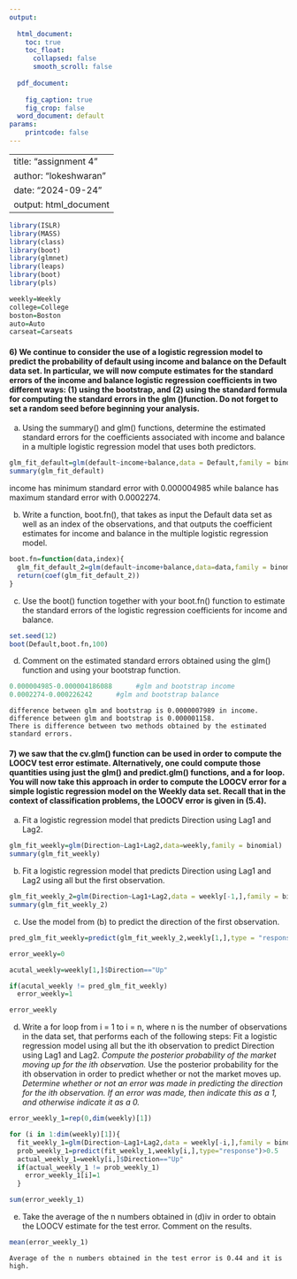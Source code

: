 ---
output:
  
  html_document:
    toc: true
    toc_float:
      collapsed: false
      smooth_scroll: false
        
  pdf_document:
    
    fig_caption: true
    fig_crop: false
  word_document: default
params:
    printcode: false
---
---
title: "assignment 4"
author: "lokeshwaran"
date: "2024-09-24"
output: html_document
---


```{r}
library(ISLR)
library(MASS)
library(class)
library(boot)
library(glmnet)
library(leaps)
library(boot)
library(pls)
```


```{r}
weekly=Weekly
college=College
boston=Boston
auto=Auto
carseat=Carseats
```

#### 6) We continue to consider the use of a logistic regression model to predict the probability of default using income and balance on the Default data set. In particular, we will now compute estimates for the standard errors of the income and balance logistic regression coefficients in two different ways: (1) using the bootstrap, and (2) using the standard formula for computing the standard errors in the glm ()function. Do not forget to set a random seed before beginning your analysis.

a) Using the summary() and glm() functions, determine the estimated standard errors for the coefficients associated with income and balance in a multiple logistic regression model that uses both predictors.

```{r}
glm_fit_default=glm(default~income+balance,data = Default,family = binomial)
summary(glm_fit_default)
```

 income has minimum standard error with 0.000004985 while balance has maximum standard error with 0.0002274.
 
 
b) Write a function, boot.fn(), that takes as input the Default data set as well as an index of the observations, and that outputs the coefficient estimates for income and balance in the multiple logistic regression model.


```{r}
boot.fn=function(data,index){
  glm_fit_default_2=glm(default~income+balance,data=data,family = binomial,subset = index)
  return(coef(glm_fit_default_2))
}
```

c) Use the boot() function together with your boot.fn() function to estimate the standard errors of the logistic regression coefficients for income and balance.

```{r}
set.seed(12)
boot(Default,boot.fn,100)
```

d) Comment on the estimated standard errors obtained using the glm() function and using your bootstrap function.

```{r}
0.000004985-0.000004186088      #glm and bootstrap income
0.0002274-0.000226242      #glm and bootstrap balance
```

    difference between glm and bootstrap is 0.0000007989 in income.
    difference between glm and bootstrap is 0.000001158.
    There is difference between two methods obtained by the estimated standard errors.
    
#### 7) we saw that the cv.glm() function can be used in order to compute the LOOCV test error estimate. Alternatively, one could compute those quantities using just the glm() and predict.glm() functions, and a for loop. You will now take this approach in order to compute the LOOCV error for a simple logistic regression model on the Weekly data set. Recall that in the context of classification problems, the LOOCV error is given in (5.4).

a) Fit a logistic regression model that predicts Direction using Lag1 and Lag2.

```{r}
glm_fit_weekly=glm(Direction~Lag1+Lag2,data=weekly,family = binomial)
summary(glm_fit_weekly)
```
b) Fit a logistic regression model that predicts Direction using Lag1 and Lag2 using all but the first observation.

```{r}
glm_fit_weekly_2=glm(Direction~Lag1+Lag2,data = weekly[-1,],family = binomial)
summary(glm_fit_weekly_2)
```

c) Use the model from (b) to predict the direction of the first observation.

```{r}
pred_glm_fit_weekly=predict(glm_fit_weekly_2,weekly[1,],type = "response")>0.5
```

```{r}
error_weekly=0
```

```{r}
acutal_weekly=weekly[1,]$Direction=="Up"
```

```{r}
if(acutal_weekly != pred_glm_fit_weekly)
  error_weekly=1

error_weekly
```

d) Write a for loop from i = 1 to i = n, where n is the number of observations in the data set, that performs each of the following steps:
   Fit a logistic regression model using all but the ith observation to predict Direction using Lag1 and Lag2. *
   Compute the posterior probability of the market moving up for the ith observation. *
   Use the posterior probability for the ith observation in order to predict whether or not the market moves up. *
   Determine whether or not an error was made in predicting the direction for the ith observation. If an error was made, then indicate this as a 1, and otherwise indicate it as a 0. *
   
```{r}
error_weekly_1=rep(0,dim(weekly)[1])


```

```{r}
for (i in 1:dim(weekly)[1]){
  fit_weekly_1=glm(Direction~Lag1+Lag2,data = weekly[-i,],family = binomial)
  prob_weekly_1=predict(fit_weekly_1,weekly[i,],type="response")>0.5
  actual_weekly_1=weekly[i,]$Direction=="Up"
  if(actual_weekly_1 != prob_weekly_1)
    error_weekly_1[i]=1
  }
```

```{r}
sum(error_weekly_1)
```

e) Take the average of the n numbers obtained in (d)iv in order to obtain the LOOCV estimate for the test error. Comment on the results.

```{r}
mean(error_weekly_1)
```
    Average of the n numbers obtained in the test error is 0.44 and it is high.
    
    